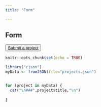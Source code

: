 ```yaml
---
title: "Form"

---
```


## Form

<button>
    <a href="https://github.com/leacmichel/leacmichel.github.io/issues/new?assignees=octocat&labels=Project&projects=&template=project-form.yml&title=%3CMy+Project+Name%3E"> Submit a project </a>
</button>

```r
knitr::opts_chunk$set(echo = TRUE)

library("rjson")
myData <- fromJSON(file="projects.json")


for (project in myData) {
  cat("\n###",project$title,"\n")
  
}

```



